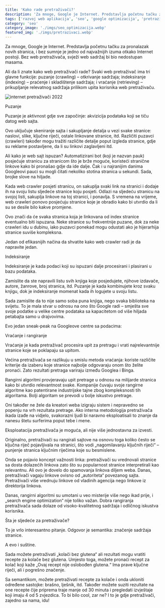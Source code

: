 ```yaml
---
title: 'Kako rade pretraživači?'
description: 'Za mnoge, Google je Internet. Predstavlja početnu tačku za pronalazak novih stranica, i bez sumnje je jedno od najvažnijih izuma otkako Internet postoji. Bez web pretraživača, svježi web sadržaj bi bio nedostupan masama.'
tags: ['razvoj web aplikacija', 'seo', 'google optimizacija', 'pretrazivaci']
category: 'seo'
category_image: './imgs/seo_optimizacija.webp'
featured_img: './imgs/pretrazivaci.webp'  
---
```


<PostContainer>
<Container>
<Prose>

<PostHeadCategory image={props.data.mdx.frontmatter.category_image} alt={props.data.mdx.frontmatter.category} title={props.data.mdx.frontmatter.category} time={props.data.mdx.fields.timeToRead.minutes} />

Za mnoge, Google je Internet. Predstavlja početnu tačku za pronalazak novih stranica, i bez sumnje je jedno od najvažnijih izuma otkako Internet postoji. Bez web pretraživača, svježi web sadržaj bi bio nedostupan masama.

Ali da li znate kako web pretraživači rade? Svaki web pretraživač ima tri glavne funkcije: puzanje (crawling) – otkrivanje sadržaja; indeksiranje (indexing) – praćenje i skladištenje sadržaja; i vraćanje (retrieving) – prikupljanje relevatnog sadržaja prilikom upita korisnika web pretraživaču.

![internet pretraživači 2022](./imgs/pretrazivaci.webp)

<Heading headingLevel='h2'>Puzanje</Heading>

Puzanje je aktivnost gdje sve započinje: akvizicija podataka koji se tiču datog web sajta.

Ovo uključuje skeniranje sajta i sakupljanje detalja u vezi svake stranice: naslovi, slike, ključne riječi, ostale linkovane stranice, itd. Različiti puzavci (crawleri)  također mogu tražiti različite detalje poput izgleda stranice, gdje su reklame postavljene, da li su linkovi zaglavljeni itd.

Ali kako je web sajt ispuzan? Automatizirani bot (koji je nazvan pauk) posjećuje stranicu za stranicom što je brže moguće, koristeći stranične linkove kako bi pronašao gdje da ide dalje. Čak i u najranijim danima Googleovi pauci su mogli čitati nekoliko stotina stranica u sekundi. Sada, brojke slove na hiljade.

Kada web crawler posjeti stranicu, on sakuplja svaki link na stranici i dodaje ih na svoju listu sljedeće stranice koju posjeti. Odlazi na sljedeću stranicu na svojoj listi, sakuplja linkove na toj stranici, i ponavlja. S vremena na vrijeme, web crawleri ponovo posjećuju stranice koje je obradio kako bi utvrdio da li su se desile bilo kakve promjene.

Ovo znači da će svaka stranica koja je linkovana od index stranice eventualno biti ispuzana. Neke stranice su frekventnije puzane, dok za neke crawleri idu u dubinu, iako puzavci ponekad mogu odustati ako je hijerarhija stranice suviše kompleksna.

Jedan od efikasnijih načina da shvatite kako web crawler radi je da napravite jedan. 

<Heading headingLevel='h2'>Indeksiranje</Heading>

Indeksiranje je kada podaci koji su ispuzani dalje procesirani i plasirani u bazu podataka.

Zamislite da ste napravili listu svih knjiga koje posjedujete, njihove izdavače, autore, žanrove, broj stranica, itd. Puzanje je kada kombinujete kroz svaku knjigu, dok je indeksiranje momenat kada ih logujete u svoju listu.

Sada zamislite da to nije samo soba puna knjiga, nego svaka biblioteka na svijetu. To je mala stvar u odnosu na ono što Google radi – smješta sve svoje podatke u velike centre podataka sa kapacitetom od više hiljada petabajta samo u drajvovima.

Evo jedan sneak-peak na Googleove centre sa podacima:

<Heading headingLevel='h3'>Vraćanje i rangiranje</Heading>

Vraćanje je kada pretraživač procesira upit za pretragu i vrati najrelevantnije stranice koje se poklapaju sa upitom.

Većina pretraživača se razlikuju u smislu metoda vraćanja: koriste različite kriterije da izaberu koje stranice najbolje odgovaraju onom što želite pronaći. Zato rezultati pretraga variraju između Googlea i Binga.

Rangirni algoritmi provjeravaju upit pretrage u odnosu na milijarde stranica kako bi utvrdio relevantnost svake. Kompanije čuvaju svoje rangirne algoritme kao patentirane industrijske tajne zbog kompleksnosti tih algoritama. Bolji algoritam se prevodi u bolje iskustvo pretrage.

Oni također ne žele da kreatori weba izigraju sistem i nepravedno se popenju na vrh rezultata pretrage. Ako interna metodologija pretraživača ikada izađe na vidjelo, svakorazni ljudi bi naravno eksploatisali to znanje da nanesu štetu surferima poput tebe i mene.

Eksploatacija pretraživača je moguća, ali nije više jednostavna za izvesti.

Originalno, pretraživači su rangirali sajtove na osnovu toga koliko često se ključna riječ pojavljivala na stranici, što vodi „nagomilavanju ključnih riječi“ – punjenje stranica ključnim riječima koje su besmislene.

Onda se pojavio koncept važnosti linka: pretraživači su vrednovali stranice sa dosta dolazećih linkova zato što su popularnost stranice interpretirali kao relevantnu. Ali ovo je dovelo do spamovanja linkova diljem weba. Danas, pretraživači vagaju linkove ovisno od „autoriteta“ povezanog sajta. Pretraživači više vrednuju linkove od vladinih agencija nego linkove iz direktorija linkova.

Danas, rangirni algoritmi su umotani u veo misterije više nego ikad prije, i „search engine optimization“ nije toliko važan. Dobra rangiranja pretraživača sada dolaze od visoko-kvalitetnog sadržaja i odličnog iskustva korisnika.    

<Heading headingLevel='h3'>Šta je sljedeće za pretraživače?</Heading>

To je vrlo interesantno pitanje. Odgovor je semantika: značenje sadržaja stranice.

A evo i suštine.

Sada možete pretraživati „kolači bez glutena“ ali rezultati mogu vratiti recepte za kolače bez glutena. Umjesto toga, možete pronaći recept za kolač koji kaže „Ovaj recept nije oslobođen glutena.“ Ima prave ključne riječi, ali i pogrešno značenje.

Sa semantikom, možete pretraživati recepte za kolače i onda ukloniti određene sastojke: brašno, lješnik, itd. Također možete suziti rezultate na one recepte čije priprema traje manje od 30 minuta i pregledati izvještaje koji imaju 4 od 5 zvjezdica. To bi bilo cool, zar ne? I to je gdje pretraživači, zajedno sa nama, idu!

<PostTags tags={props.data.mdx.frontmatter.tags}/>

</Prose>
</Container>
</PostContainer>    